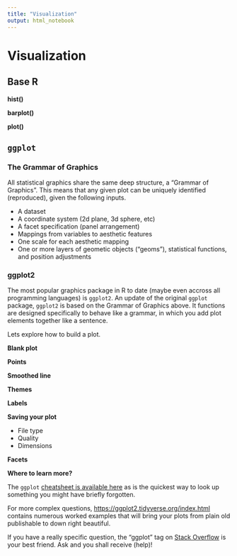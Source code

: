 ```yaml
---
title: "Visualization"
output: html_notebook
---
```


# Visualization

## Base R

**hist()**

**barplot()**

**plot()**

## `ggplot`

### The Grammar of Graphics

All statistical graphics share the same deep structure, a "Grammar of Graphics". This means that any given plot can be uniquely identified (reproduced), given the following inputs. 

- A dataset
- A coordinate system (2d plane, 3d sphere, etc)
- A facet specification (panel arrangement)
- Mappings from variables to aesthetic features
- One scale for each aesthetic mapping
- One or more layers of geometic objects ("geoms"), statistical functions, and position adjustments

### ggplot2

The most popular graphics package in R to date (maybe even accross all programming languages) is `ggplot2`. An update of the original `ggplot` package, `ggplot2` is based on the Grammar of Graphics above. It functions are designed specifically to behave like a grammar, in which you add plot elements together like a sentence.

Lets explore how to build a plot.

**Blank plot**

**Points**

**Smoothed line**

**Themes**

**Labels**

**Saving your plot**

- File type
- Quality
- Dimensions

**Facets**

**Where to learn more?**

The `ggplot` [cheatsheet is available here](https://github.com/rstudio/cheatsheets/blob/master/data-visualization-2.1.pdf) as is the quickest way to look up something you might have briefly forgotten.

For more complex questions, [https://ggplot2.tidyverse.org/index.html](https://ggplot2.tidyverse.org/index.html) contains numerous worked examples that will bring your plots from plain old publishable to down right beautiful. 

If you have a really specific question, the "ggplot" tag on [Stack Overflow](https://stackoverflow.com/questions/tagged/ggplot2?sort=frequent&pageSize=50) is your best friend. Ask and you shall receive (help)!
